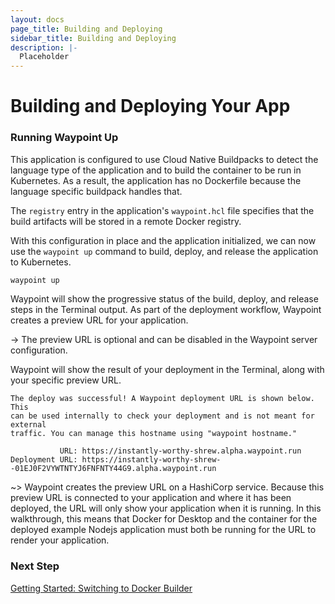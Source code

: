 ```yaml
---
layout: docs
page_title: Building and Deploying
sidebar_title: Building and Deploying
description: |-
  Placeholder
---
```


# Building and Deploying Your App

### Running Waypoint Up

This application is configured to use Cloud Native Buildpacks to detect the language type of the application and to build the container to be run in Kubernetes. As a result, the application has no Dockerfile because the language specific buildpack handles that.

The `registry` entry in the application's `waypoint.hcl` file specifies that the build artifacts will be stored in a remote Docker registry.

With this configuration in place and the application initialized, we can now use the `waypoint up` command to build, deploy, and release the application to Kubernetes.

```bash
waypoint up
```

Waypoint will show the progressive status of the build, deploy, and release steps in the Terminal output. As part of the deployment workflow, Waypoint creates a preview URL for your application.

-> The preview URL is optional and can be disabled in the Waypoint server configuration.

Waypoint will show the result of your deployment in the Terminal, along with your specific preview URL.

```
The deploy was successful! A Waypoint deployment URL is shown below. This
can be used internally to check your deployment and is not meant for external
traffic. You can manage this hostname using "waypoint hostname."

           URL: https://instantly-worthy-shrew.alpha.waypoint.run
Deployment URL: https://instantly-worthy-shrew--01EJ0F2VYWTNTYJ6FNFNTY44G9.alpha.waypoint.run
```

~> Waypoint creates the preview URL on a HashiCorp service. Because this preview URL is connected to your application and where it has been deployed, the URL will only show your application when it is running. In this walkthrough, this means that Docker for Desktop and the container for the deployed example Nodejs application must both be running for the URL to render your application.

### Next Step

[Getting Started: Switching to Docker Builder](/docs/getting-started/k8s-example-app/switching-builder)
